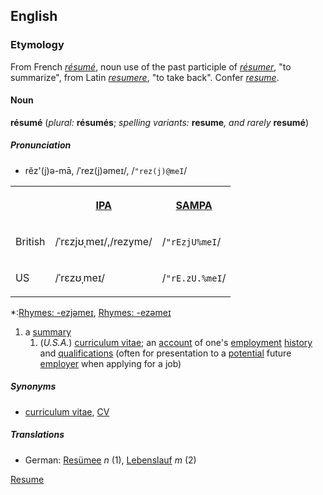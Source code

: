 ==English==
=== Etymology ===
From French ''[[résumé]]'', noun use of the past participle of ''[[résumer]]'', "to summarize", from Latin ''[[resumere]]'', "to take back". Confer ''[[resume#English|resume]]''.
==== Noun ====
'''résumé''' (''plural:'' '''résumés'''; ''spelling variants:'' '''resume''''', and rarely'' '''resumé''')
=====Pronunciation=====
*rĕz'(j)ə-mā, /ˈrez(j)əmeɪ/, /<tt>"rez(j)@meI</tt>/
<table>
<tr><th> <th>[[w:IPA|IPA]]<th>[[Pronunciation guide|SAMPA]]</tr>
<tr><td>British</td><td>/ˈrɛzjʊˌmeɪ/,/rezyme/</td> <td>/<tt>"rEzjU%meI</tt>/</td></tr>
<tr><td>US</td> <td>/ˈrɛzʊˌmeɪ/</td> <td>/<tt>"rE.zU.%meI</tt>/</td></tr>
</table>
*:[[Rhymes:English:-ezjəmeɪ|Rhymes: -ezjəmeɪ]], [[Rhymes:English:-ezəmeɪ|Rhymes: -ezəmeɪ]]

# a [[summary]]
##(''U.S.A.'') [[curriculum vitae]]; an [[account]] of one's [[employment]] [[history]] and [[qualification]]s (often for presentation to a [[potential]] future [[employer]] when applying for a job)
=====Synonyms=====
*[[curriculum vitae]], [[CV]]<!-- maybe also c.v. or C.V. -->
=====Translations=====
*German: [[Resümee]] ''n'' (1), [[Lebenslauf]] ''m'' (2)

[[Category:English words spelled with diacritics or ligatures|Resume]]